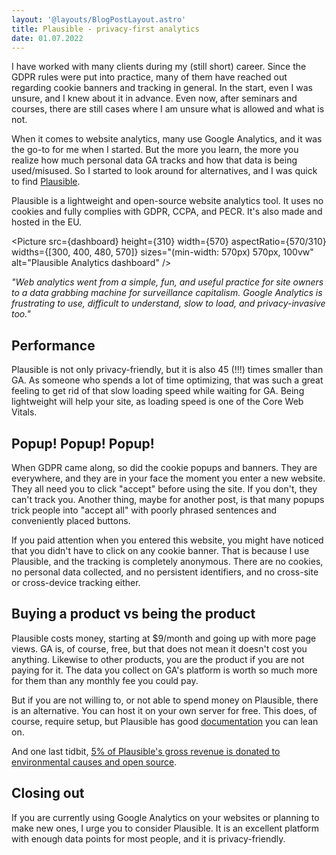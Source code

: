 ```yaml
---
layout: '@layouts/BlogPostLayout.astro'
title: Plausible - privacy-first analytics
date: 01.07.2022
---
```



I have worked with many clients during my (still short) career. Since the GDPR rules were put into practice, many of them have reached out regarding cookie banners and tracking in general. In the start, even I was unsure, and I knew about it in advance. Even now, after seminars and courses, there are still cases where I am unsure what is allowed and what is not.

When it comes to website analytics, many use Google Analytics, and it was the go-to for me when I started. But the more you learn, the more you realize how much personal data GA tracks and how that data is being used/misused. So I started to look around for alternatives, and I was quick to find [Plausible](https://plausible.io/).

Plausible is a lightweight and open-source website analytics tool. It uses no cookies and fully complies with GDPR, CCPA, and PECR. It's also made and hosted in the EU.

<Picture src={dashboard} height={310} width={570} aspectRatio={570/310} widths={[300, 400, 480, 570]} sizes="(min-width: 570px) 570px, 100vw" alt="Plausible Analytics dashboard" />

*"Web analytics went from a simple, fun, and useful practice for site owners to a data grabbing machine for surveillance capitalism. Google Analytics is frustrating to use, difficult to understand, slow to load, and privacy-invasive too."*

## Performance

Plausible is not only privacy-friendly, but it is also 45 (!!!) times smaller than GA. As someone who spends a lot of time optimizing, that was such a great feeling to get rid of that slow loading speed while waiting for GA. Being lightweight will help your site, as loading speed is one of the Core Web Vitals.

## Popup! Popup! Popup!

When GDPR came along, so did the cookie popups and banners. They are everywhere, and they are in your face the moment you enter a new website. They all need you to click "accept" before using the site. If you don't, they can't track you. Another thing, maybe for another post, is that many popups trick people into "accept all" with poorly phrased sentences and conveniently placed buttons.

If you paid attention when you entered this website, you might have noticed that you didn't have to click on any cookie banner. That is because I use Plausible, and the tracking is completely anonymous. There are no cookies, no personal data collected, and no persistent identifiers, and no cross-site or cross-device tracking either.

## Buying a product vs being the product

Plausible costs money, starting at $9/month and going up with more page views. GA is, of course, free, but that does not mean it doesn't cost you anything. Likewise to other products, you are the product if you are not paying for it. The data you collect on GA's platform is worth so much more for them than any monthly fee you could pay.

But if you are not willing to, or not able to spend money on Plausible, there is an alternative. You can host it on your own server for free. This does, of course, require setup, but Plausible has good [documentation](https://plausible.io/docs/self-hosting) you can lean on. 

And one last tidbit, [5% of Plausible's gross revenue is donated to environmental causes and open source](https://plausible.io/giving-back).

## Closing out

If you are currently using Google Analytics on your websites or planning to make new ones, I urge you to consider Plausible. It is an excellent platform with enough data points for most people, and it is privacy-friendly.